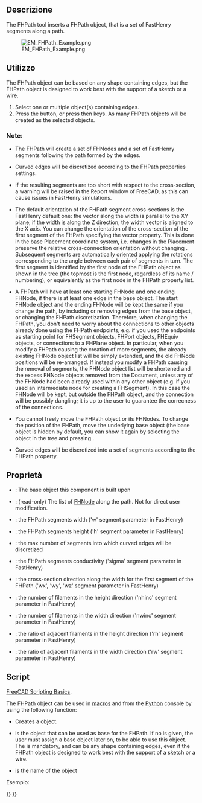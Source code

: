 <languages/>

{{Docnav
|[[EM_FHSegment|FHSegment]]
|[[EM_FHPlane|FHPlane]]
|[[EM_Workbench|EM]]
|IconL=EM_FHSegment.svg
|IconR=EM_FHPlane.svg
|IconC=EMWorkbench.svg
}}

<div class="mw-translate-fuzzy">
{{GuiCommand/it
|Name=EM FHPath
|Name/it=EM FHPath
|MenuLocation=EM → FHPath
|Workbenches=[[EM Workbench/it|EM]] (add-on)
|Shortcut={{KEY|E}} {{KEY|T}}
|SeeAlso=[[EM FHNode/it|EM FHNode]], [[EM FHSegment/it|EM FHSegment]]
|Version=0.17
}}
</div>

<span id="Description"></span>
==Descrizione==

The FHPath tool inserts a FHPath object, that is a set of FastHenry segments along a path.

[[Image:EM_FHPath_Example.png]]

{{Caption|FastHenry FHPath}}

<span id="Usage"></span>
==Utilizzo==

The FHPath object can be based on any shape containing edges, but the FHPath object is designed to work best with the support of a sketch or a wire.

# Select one or multiple object(s) containing edges.
# Press the {{Button|[[Image:EM_FHPath.svg|16px]] [[EM_FHPath|EM FHPath]]}} button, or press {{KEY|E}} then {{KEY|T}} keys. As many FHPath objects will be created as the selected objects.

<span id="Remarks"></span>
===Note:===

* The FHPath will create a set of FHNodes and a set of FastHenry segments following the path formed by the edges.

* Curved edges will be discretized according to the FHPath properties settings.

* If the resulting segments are too short with respect to the cross-section, a warning will be raised in the Report window of FreeCAD, as this can cause issues in FastHenry simulations.

* The default orientation of the FHPath segment cross-sections is the FastHenry default one: the vector along the width is parallel to the XY plane; if the width is along the Z direction, the width vector is aligned to the X axis. You can change the orientation of the cross-section of the first segment of the FHPath specifying the {{PropertyData|ww}} vector property. This is done in the base Placement coordinate system, i.e. changes in the Placement preserve the relative cross-connection orientation without changing {{PropertyData|ww}}. Subsequent segments are automatically oriented applying the rotations corresponding to the angle between each pair of segments in turn. The first segment is identified by the first node of the FHPath object as shown in the tree (the topmost is the first node, regardless of its name / numbering), or equivalently as the first node in the {{PropertyData|Nodes}} FHPath property list.

* A FHPath will have at least one starting FHNode and one ending FHNode, if there is at least one edge in the base object. The start FHNode object and the ending FHNode will be kept the same if you change the path, by including or removing edges from the base object, or changing the FHPath discretization. Therefore, when changing the FHPath, you don't need to worry about the connections to other objects already done using the FHPath endpoints, e.g. if you used the endpoints as starting point for FHSegment objects, FHPort objects, FHEquiv objects, or connections to a FHPlane object. In particular, when you modify a FHPath causing the creation of more segments, the already existing FHNode object list will be simply extended, and the old FHNode positions will be re-arranged. If instead you modify a FHPath causing the removal of segments, the FHNode object list will be shortened and the excess FHNode objects removed from the Document, unless any of the FHNode had been already used within any other object (e.g. if you used an intermediate node for creating a FHSegment). In this case the FHNode will be kept, but outside the FHPath object, and the connection will be possibly dangling; it is up to the user to guarantee the correcness of the connections. 

* You cannot freely move the FHPath object or its FHNodes. To change the position of the FHPath, move the underlying base object (the base object is hidden by default, you can show it again by selecting the object in the tree and pressing {{KEY|Space}}.

* Curved edges will be discretized into a set of segments according to the {{PropertyData|Discr}} FHPath property.

<span id="Properties"></span>
== Proprietà ==

* {{PropertyData|Base}}: The base object this component is built upon
* {{PropertyData|Nodes}}: (read-only) The list of [[EM_FHNode|FHNode]] along the path. Not for direct user modification.
* {{PropertyData|Width}}: the FHPath segments width ('w' segment parameter in FastHenry)
* {{PropertyData|Height}}: the FHPath segments height ('h' segment parameter in FastHenry)
* {{PropertyData|Discr}}: the max number of segments into which curved edges will be discretized
* {{PropertyData|Sigma}}: the FHPath segments conductivity ('sigma' segment parameter in FastHenry)
* {{PropertyData|ww}}: the cross-section direction along the width for the first segment of the FHPath ('wx', 'wy', 'wz' segment parameter in FastHenry)
* {{PropertyData|nhinc}}: the number of filaments in the height direction ('nhinc' segment parameter in FastHenry)
* {{PropertyData|nwinc}}: the number of filaments in the width direction ('nwinc' segment parameter in FastHenry)
* {{PropertyData|rh}}: the ratio of adjacent filaments in the height direction ('rh' segment parameter in FastHenry)
* {{PropertyData|rw}}: the ratio of adjacent filaments in the width direction ('rw' segment parameter in FastHenry)

<span id="Scripting"></span>
==Script==

{{Emphasis|See also:}} [[FreeCAD_Scripting_Basics|FreeCAD Scripting Basics]].

The FHPath object can be used in [[Macros|macros]] and from the [[Python|Python]] console by using the following function:

{{Code|code=
path = makeFHPath(baseobj=None,name='FHPath')
}}

* Creates a {{incode|FHPath}} object.
* {{incode|baseobj}} is the object that can be used as base for the FHPath. If no {{incode|baseobj}} is given, the user must assign a base object later on, to be able to use this object. The {{incode|baseobj}} is mandatory, and can be any shape containing edges, even if the FHPath object is designed to work best with the support of a sketch or a wire.
* {{incode|name}} is the name of the object

Esempio:

{{Code|code=
import FreeCAD, EM
from FreeCAD import Base
import Part, PartGui
spiral = App.ActiveDocument.addObject("Part::Spiral","Spiral")
spiral.Growth=1.00
spiral.Rotations=4.00
spiral.Radius=1.00
spiral.Placement=Base.Placement(Base.Vector(0.00,0.00,0.00),Base.Rotation(0.00,0.00,0.00,1.00))
spiral.Label='Spiral'

fhpath = EM.makeFHPath(spiral)
fhpath.Discr = 40
App.ActiveDocument.recompute()
}}


{{Docnav
|[[EM_FHSegment|FHSegment]]
|[[EM_FHPlane|FHPlane]]
|[[EM_Workbench|EM]]
|IconL=EM_FHSegment.svg
|IconR=EM_FHPlane.svg
|IconC=EMWorkbench.svg
}}

{{EM Tools navi{{#translation:}}}}
{{Userdocnavi{{#translation:}}}}